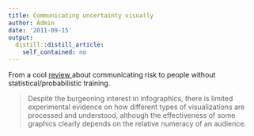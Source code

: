 ```yaml
---
title: Communicating uncertainty visually
author: Admin
date: '2011-09-15'
output:
  distill::distill_article:
    self_contained: no
---
```


From a cool <a href="http://www.sciencemag.org/content/333/6048/1393.full" target="_blank">review </a>about communicating risk to people without statistical/probabilistic training.

> <span>Despite the burgeoning interest in infographics, there is limited experimental evidence on how different types of visualizations are processed and understood, although the effectiveness of some graphics clearly depends on the relative numeracy of an audience. </span>
